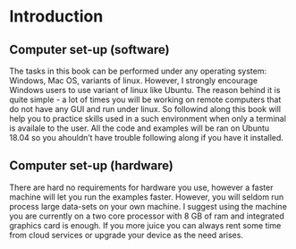 # Introduction {#intro}

<!-- ## What is data science? -->

<!-- This will will help you to get started with data science tasks such as to become an (efficient) data scientist: -->

<!-- - navigiating a linux environemnt -->
<!-- - connnecting to a database -->
<!-- - automating ETL with shell scripting -->
<!-- - utilizing remote servers for computing -->
<!-- - using version control -->

## Computer set-up (software)

The tasks in this book can be performed under any operating system: Windows, Mac OS, variants of linux.
However, I strongly encourage Windows users to use variant of linux like Ubuntu. The reason behind it
is quite simple - a lot of times you will be working on remote computers that do not have any GUI and run under
linux. So followind along this book will help you to practice skills used in a such environment when only a terminal
is availale to the user. All the code and examples will be ran on Ubuntu 18.04 so you ahouldn't have trouble 
following along if you have it installed.

## Computer set-up (hardware)

There are hard no requirements for hardware you use, however a faster machine will let you run the examples faster. 
However, you will seldom run process large data-sets on your own machine. I suggest using the machine you are currently on
a two core processor with 8 GB of ram and integrated graphics card is enough. If you more juice you can always rent some time from
cloud services or upgrade your device as the need arises.

